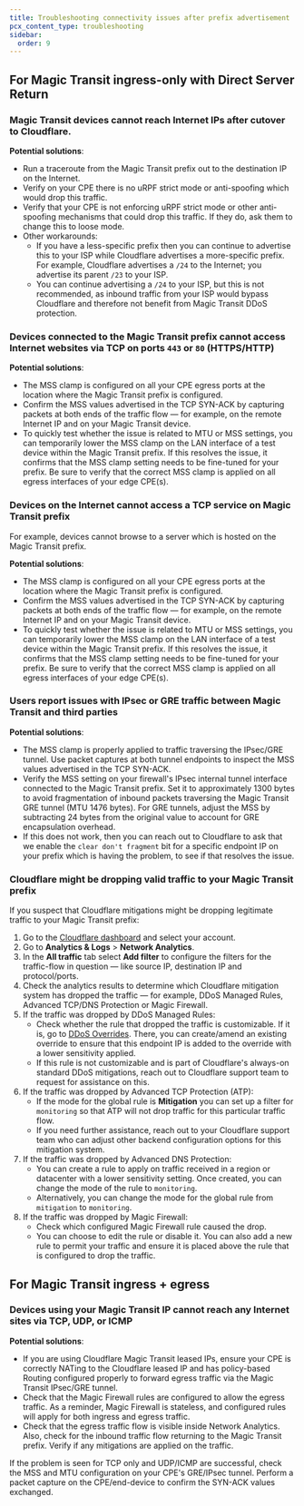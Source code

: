```yaml
---
title: Troubleshooting connectivity issues after prefix advertisement
pcx_content_type: troubleshooting
sidebar:
  order: 9
---
```


## For Magic Transit ingress-only with Direct Server Return

### Magic Transit devices cannot reach Internet IPs after cutover to Cloudflare.

**Potential solutions**:
- Run a traceroute from the Magic Transit prefix out to the destination IP on the Internet.
- Verify on your CPE there is no uRPF strict mode or anti-spoofing which would drop this traffic.
- Verify that your CPE is not enforcing uRPF strict mode or other anti-spoofing mechanisms that could drop this traffic. If they do, ask them to change this to loose mode.
- Other workarounds:
	- If you have a less-specific prefix then you can continue to advertise this to your ISP while Cloudflare advertises a more-specific prefix. For example, Cloudflare advertises a `/24` to the Internet; you advertise its parent `/23` to your ISP.
	- You can continue advertising a `/24` to your ISP, but this is not recommended, as inbound traffic from your ISP would bypass Cloudflare and therefore not benefit from Magic Transit DDoS protection.

### Devices connected to the Magic Transit prefix cannot access Internet websites via TCP on ports `443` or `80` (HTTPS/HTTP)

**Potential solutions**:
- The MSS clamp is configured on all your CPE egress ports at the location where the Magic Transit prefix is configured.
- Confirm the MSS values advertised in the TCP SYN-ACK by capturing packets at both ends of the traffic flow — for example, on the remote Internet IP and on your Magic Transit device.
- To quickly test whether the issue is related to MTU or MSS settings, you can temporarily lower the MSS clamp on the LAN interface of a test device within the Magic Transit prefix. If this resolves the issue, it confirms that the MSS clamp setting needs to be fine-tuned for your prefix. Be sure to verify that the correct MSS clamp is applied on all egress interfaces of your edge CPE(s).


### Devices on the Internet cannot access a TCP service on Magic Transit prefix

For example, devices cannot browse to a server which is hosted on the Magic Transit prefix.

**Potential solutions**:
- The MSS clamp is configured on all your CPE egress ports at the location where the Magic Transit prefix is configured.
- Confirm the MSS values advertised in the TCP SYN-ACK by capturing packets at both ends of the traffic flow — for example, on the remote Internet IP and on your Magic Transit device.
- To quickly test whether the issue is related to MTU or MSS settings, you can temporarily lower the MSS clamp on the LAN interface of a test device within the Magic Transit prefix. If this resolves the issue, it confirms that the MSS clamp setting needs to be fine-tuned for your prefix. Be sure to verify that the correct MSS clamp is applied on all egress interfaces of your edge CPE(s).

### Users report issues with IPsec or GRE traffic between Magic Transit and third parties

**Potential solutions**:
- The MSS clamp is properly applied to traffic traversing the IPsec/GRE tunnel. Use packet captures at both tunnel endpoints to inspect the MSS values advertised in the TCP SYN-ACK.
- Verify the MSS setting on your firewall's IPsec internal tunnel interface connected to the Magic Transit prefix. Set it to approximately 1300 bytes to avoid fragmentation of inbound packets traversing the Magic Transit GRE tunnel (MTU 1476 bytes). For GRE tunnels, adjust the MSS by subtracting 24 bytes from the original value to account for GRE encapsulation overhead.
- If this does not work, then you can reach out to Cloudflare to ask that we enable the `clear don't fragment` bit for a specific endpoint IP on your prefix which is having the problem, to see if that resolves the issue.

### Cloudflare might be dropping valid traffic to your Magic Transit prefix

If you suspect that Cloudflare mitigations might be dropping legitimate traffic to your Magic Transit prefix:

1. Go to the [Cloudflare dashboard](https://dash.cloudflare.com/) and select your account.
2. Go to **Analytics & Logs** > **Network Analytics**.
3. In the **All traffic** tab select **Add filter** to configure the filters for the traffic-flow in question — like source IP, destination IP and protocol/ports.
4. Check the analytics results to determine which Cloudflare mitigation system has dropped the traffic — for example, DDoS Managed Rules, Advanced TCP/DNS Protection or Magic Firewall.
5. If the traffic was dropped by DDoS Managed Rules:
	- Check whether the rule that dropped the traffic is customizable. If it is, go to [DDoS Overrides](/ddos-protection/managed-rulesets/network/network-overrides/configure-dashboard/#create-a-ddos-override). There, you can create/amend an existing override to ensure that this endpoint IP is added to the override with a lower sensitivity applied.
	- If this rule is not customizable and is part of Cloudflare's always-on standard DDoS mitigations, reach out to Cloudflare support team to request for assistance on this.
6. If the traffic was dropped by Advanced TCP Protection (ATP):
	- If the mode for the global rule is **Mitigation** you can set up a filter for `monitoring` so that ATP will not drop traffic for this particular traffic flow.
	- If you need further assistance, reach out to your Cloudflare support team who can adjust other backend configuration options for this mitigation system.
7. If the traffic was dropped by Advanced DNS Protection:
	- You can create a rule to apply on traffic received in a region or datacenter with a lower sensitivity setting. Once created, you can change the mode of the rule to `monitoring`.
	- Alternatively, you can change the mode for the global rule from `mitigation` to `monitoring`.
8. If the traffic was dropped by Magic Firewall:
	- Check which configured Magic Firewall rule caused the drop.
	- You can choose to edit the rule or disable it. You can also add a new rule to permit your traffic and ensure it is placed above the rule that is configured to drop the traffic.

## For Magic Transit ingress + egress

### Devices using your Magic Transit IP cannot reach any Internet sites via TCP, UDP, or ICMP

**Potential solutions**:
- If you are using Cloudflare Magic Transit leased IPs, ensure your CPE is correctly NATing to the Cloudflare leased IP and has policy-based Routing configured properly to forward egress traffic via the Magic Transit IPsec/GRE tunnel.
- Check that the Magic Firewall rules are configured to allow the egress traffic. As a reminder, Magic Firewall is stateless, and configured rules will apply for both ingress and egress traffic.
- Check that the egress traffic flow is visible inside Network Analytics. Also, check for the inbound traffic flow returning to the Magic Transit prefix. Verify if any mitigations are applied on the traffic.

If the problem is seen for TCP only and UDP/ICMP are successful, check the MSS and MTU configuration on your CPE's GRE/IPsec tunnel. Perform a packet capture on the CPE/end-device to confirm the SYN-ACK values exchanged.